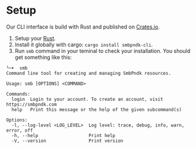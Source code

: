 # Setup

Our CLI interface is build with Rust and published on [Crates.io](https://crates.io/crates/smbpndk-cli).

1. Setup your [Rust](https://www.rust-lang.org/tools/install).
2. Install it globally with cargo: `cargo install smbpndk-cli`.
3. Run `smb` command in your teminal to check your installation. You should get something like this:

```
╰─➤  smb
Command line tool for creating and managing SmbPndk resources.

Usage: smb [OPTIONS] <COMMAND>

Commands:
  login  Login to your account. To create an account, visit https://smbpndk.com
  help   Print this message or the help of the given subcommand(s)

Options:
  -l, --log-level <LOG_LEVEL>  Log level: trace, debug, info, warn, error, off
  -h, --help                   Print help
  -V, --version                Print version
```